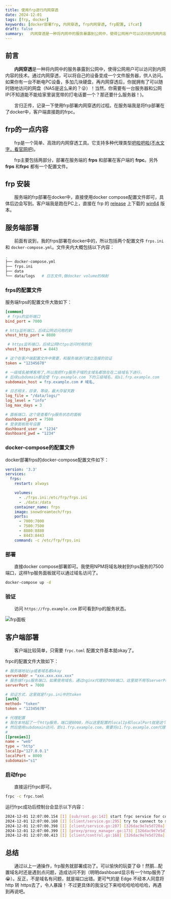 ```yaml
---
title: 使用frp进行内网穿透
date: 2024-12-01
tags: [frp, docker]
keywords: [docker部署frp, 内网穿透, frp内网穿透, frp配置, ifcat]
draft: false
summary:   内网穿透是一种将内网中的服务暴露到公网中，使得公网用户可以访问到内网内容的技术。通过内网穿透，可以将自己的设备变成一个文件服务器，供人访问。如果你有一台不断电PC设备，多加几块硬盘，再内网穿透后，你就拥有了可以随时随地访问的网盘（NAS是这么来的？😜）！当然，你需要有一台服务器和公网IP(不知道能不能给家里装宽带的打电话要一个？那还要什么服务器！)。在此记录一下使用frp部署内网穿透的过程。
---
```



## 前言

&emsp;&emsp;**内网穿透**是一种将内网中的服务暴露到公网中，使得公网用户可以访问到内网内容的技术。通过内网穿透，可以将自己的设备变成一个文件服务器，供人访问。如果你有一台不断电PC设备，多加几块硬盘，再内网穿透后，你就拥有了可以随时随地访问的网盘（NAS是这么来的？😜）！当然，你需要有一台服务器和公网IP(不知道能不能给家里装宽带的打电话要一个？那还要什么服务器！)。

&emsp;&emsp;言归正传，记录一下使用frp部署内网穿透的过程。在服务端我是将frp部署在了docker中，客户端直接跑的frpc。

<TOCInline toc={props.toc} exclude="Overview" toHeading={3} />

## frp的一点内容

&emsp;&emsp;frp是一个简单、高效的内网穿透工具。它支持多种代理类型[吧啦吧啦(不水文字，看官网吧)](https://gofrp.org/zh-cn/)。

&emsp;&emsp;frp主要包括两部分，部署在服务端的 **frps** 和部署在客户端的 **frpc**。另外**frps** 和**frpc** 都有一个配置文件。

## frp 安装

&emsp;&emsp;服务端的frp部署在docker中，直接使用docker compose配置文件即可，具体后边会写到。客户端我是跑在PC上，直接在 frp 的 [release](https://github.com/fatedier/frp/releases) 上下载的 [win64](https://github.com/fatedier/frp/releases/download/v0.61.0/frp_0.61.0_windows_amd64.zip) 版本。

## 服务端部署

&emsp;&emsp;前面有说到，我的frps部署在docker中的，所以包括两个配置文件 `frps.ini` 和 `docker-compose.yml`。文件夹内大概包括以下内容：

```bash
.
├── docker-compose.yml
├── frps.ini
├── data
└── data/logs   # 日志文件,做docker volume的映射
```

### frps的配置文件

服务端frps的配置文件大致如下：

```ini frps.ini
[common]
 # frps的监听端口
bind_port = 7000

# http监听端口，后续公网访问用的到
vhost_http_port = 8880

 # https监听端口，后续公网https访问时用的到
vhost_https_port = 8443

# 这个在客户端配置文件中需要，和服务端进行建立连接的验证
token = "12345678"

# 一级域名被博客用了,所以我把frp服务子域的主域名都放在在二级域名下进行，
# 后续subdomain都会使 frp.example.com 下的三级域名，如s1.frp.example.com
subdomain_host = frp.example.com # 域名,

# 日志相关，目录，等级，最大存留天数
log_file = "/data/logs/"
log_level = "info"
log_max_days = 3

# 面板端口，这个是查看frp服务状态的面板
dashboard_port = 7500
# 登录面板账号设置
dashboard_user = "1234"
dashboard_pwd = "1234"

```

### docker-compose的配置文件

docker部署frps的docker-compose配置文件如下：

```yaml docker-compose.yml
version: '3.3'
services:
  frps:
    restart: always

    volumes:
      - ./frps.ini:/etc/frp/frps.ini
      - ./data:/data
    container_name: frps
    image: snowdreamtech/frps
    ports:
      - 7000:7000
      - 7500:7500
      - 8880:8880
      - 8443:8443
    command: -c /etc/frp/frps.ini
```

### 部署

&emsp;&emsp;直接docker compose部署即可。我使用NPM将域名映射到frps服务的7500端口，这样frp服务面板就可以通过域名访问了。

```bash
docker-compose up -d
```

### 验证

&emsp;&emsp;访问 `https://frp.example.com` 即可看到frp的服务状态。

![frp面板](/static/frp/dash.png)

## 客户端部署

&emsp;&emsp;客户端比较简单，只需要 `frpc.toml` 配置文件基本就okay了。

frpc的配置文件大致如下：

```toml frpc.toml
# 服务端地址ip或者域名都okay
serverAddr = "xxx.xxx.xxx.xxx"
# 服务端frps服务端口。如果使用域名，通过nginx代理到7000端口，这里就不用写serverPort，不然会报错。毕竟我犯了这个错误哈哈哈哈哈！
serverPort = 7000

# 验证方式，这里就是frps.ini中的token
[auth]
method= "token"
token = "12345678"

# 代理配置
# 我在本地起了一个http服务，端口是8000，所以这里配置的localIp和localPort就是这个http服务。
# 然后使用subdomain访问，即s1.frp.example.com，需要将s1.frp.example.com代理到8880端口。
#
[[proxies]]
name = "web"
type = "http"
localIp="127.0.0.1"
localPort = 8000
subdomain="s1"
```

### 启动frpc

&emsp;&emsp;直接运行frpc即可。

```bash
frpc -c frpc.toml
```

运行frpc成功后控制台会显示以下内容：

```bash
2024-12-01 12:07:00.154 [I] [sub/root.go:142] start frpc service for config file [./frpc.toml]
2024-12-01 12:07:00.160 [I] [client/service.go:295] try to connect to server...
2024-12-01 12:07:00.398 [I] [client/service.go:287] [326dac9e7e5d720a] login to server success, get run id [326dac9e7e5d720a]
2024-12-01 12:07:00.399 [I] [proxy/proxy_manager.go:173] [326dac9e7e5d720a] proxy added: [web]
2024-12-01 12:07:00.413 [I] [client/control.go:168] [326dac9e7e5d720a] [web] start proxy success
```

## 总结

&emsp;&emsp;通过以上一通操作，frp服务就部署成功了。可以愉快的玩耍了😄！然鹅...配置域名时还是遇到点问题，造成访问不到（明明dashboard显示有一个http服务了😭）。反正，不是域名有问题，就是端口出错。更可气的是 Edge 不经本人同意将 http 转 https去了，令人暴躁！ 不过更具体的我没记下来哈哈哈哈哈哈哈，再遇到再说吧。
